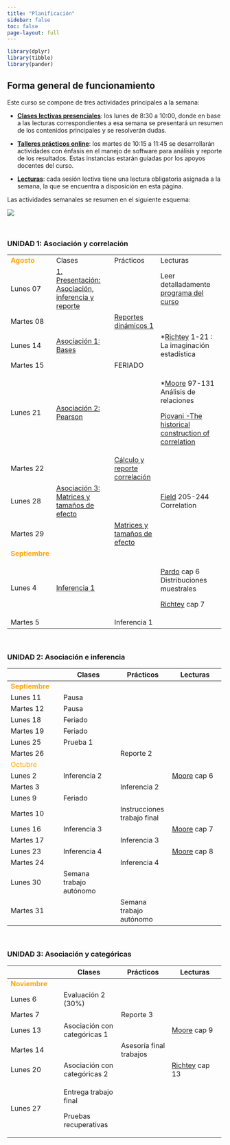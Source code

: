 ```yaml
---
title: "Planificación"
sidebar: false
toc: false
page-layout: full
---
```


```r
library(dplyr)
library(tibble)
library(pander)
```

## Forma general de funcionamiento

Este curso se compone de tres actividades principales a la semana:

-   <i class="fas fa-chalkboard-teacher"></i> [**Clases lectivas presenciales**](): los lunes de 8:30 a 10:00, donde en base a las lecturas correspondientes a esa semana se presentará un resumen de los contenidos principales y se resolverán dudas.

-   <i class="fas fa-user-edit"></i> [**Talleres prácticos online**](): los martes de 10:15 a 11:45 se desarrollarán actividades con énfasis en el manejo de software para análisis y reporte de los resultados. Estas instancias estarán guiadas por los apoyos docentes del curso.

-   <i class="fas fa-book-reader"></i> [**Lecturas**](): cada sesión lectiva tiene una lectura obligatoria asignada a la semana, la que se encuentra a disposición en esta página.

Las actividades semanales se resumen en el siguiente esquema:

![](files/img/flujo-semanal.png)

<br>

### UNIDAD 1: Asociación y correlación

+----------------------------------------------+-------------------------------------------------------------------------------+---------------------------------------------------------------+--------------------------------------------------------------------------------------+
| <font color="orange"> **Agosto** </font>     | <i class="fas fa-chalkboard-teacher"></i> Clases                              | <i class="fas fa-user-edit"></i> Prácticos                    | <i class="fas fa-book-reader"></i> Lecturas                                          |
+----------------------------------------------+-------------------------------------------------------------------------------+---------------------------------------------------------------+--------------------------------------------------------------------------------------+
| Lunes 07                                     | [1. Presentación: Asociación, inferencia y reporte](/content/01-content.html) |                                                               | Leer detalladamente [programa del curso](/syllabus.html)                             |
+----------------------------------------------+-------------------------------------------------------------------------------+---------------------------------------------------------------+--------------------------------------------------------------------------------------+
| Martes 08                                    |                                                                               | [Reportes dinámicos 1](/assignment/01-practico.html)          |                                                                                      |
+----------------------------------------------+-------------------------------------------------------------------------------+---------------------------------------------------------------+--------------------------------------------------------------------------------------+
| Lunes 14                                     | [Asociación 1: Bases](/content/02-content.html)                               |                                                               | \*[Richtey](/files/textos/Ritchey.pdf) 1-21 : La imaginación estadística             |
+----------------------------------------------+-------------------------------------------------------------------------------+---------------------------------------------------------------+--------------------------------------------------------------------------------------+
| Martes 15                                    |                                                                               | FERIADO                                                       |                                                                                      |
+----------------------------------------------+-------------------------------------------------------------------------------+---------------------------------------------------------------+--------------------------------------------------------------------------------------+
| Lunes 21                                     | [Asociación 2: Pearson](/content/03-content.html)                             |                                                               | \*[Moore](/files/textos/Moore.pdf) 97-131 Análisis de relaciones                     |
|                                              |                                                                               |                                                               |                                                                                      |
|                                              |                                                                               |                                                               | [Piovani -The historical construction of correlation](/files/textos/Piovani2008.pdf) |
+----------------------------------------------+-------------------------------------------------------------------------------+---------------------------------------------------------------+--------------------------------------------------------------------------------------+
| Martes 22                                    |                                                                               | [Cálculo y reporte correlación](/assignment/02-practico.html) |                                                                                      |
+----------------------------------------------+-------------------------------------------------------------------------------+---------------------------------------------------------------+--------------------------------------------------------------------------------------+
| Lunes 28                                     | [Asociación 3: Matrices y tamaños de efecto](/content/04-content.html)        |                                                               | [Field](/files/textos/Field-correlation.pdf) 205-244 Correlation                     |
+----------------------------------------------+-------------------------------------------------------------------------------+---------------------------------------------------------------+--------------------------------------------------------------------------------------+
| Martes 29                                    |                                                                               | [Matrices y tamaños de efecto](/assignment/03-practico.html)  |                                                                                      |
+----------------------------------------------+-------------------------------------------------------------------------------+---------------------------------------------------------------+--------------------------------------------------------------------------------------+
| <font color="orange"> **Septiembre** </font> |                                                                               |                                                               |                                                                                      |
+----------------------------------------------+-------------------------------------------------------------------------------+---------------------------------------------------------------+--------------------------------------------------------------------------------------+
| Lunes 4                                      | [Inferencia 1](/content/05-content.html)                                      |                                                               | [Pardo](/files/textos/Pardo.pdf) cap 6 Distribuciones muestrales                     |
|                                              |                                                                               |                                                               |                                                                                      |
|                                              |                                                                               |                                                               | [Richtey](/files/textos/Ritchey.pdf) cap 7                                           |
+----------------------------------------------+-------------------------------------------------------------------------------+---------------------------------------------------------------+--------------------------------------------------------------------------------------+
| Martes 5                                     |                                                                               | Inferencia 1                                                  |                                                                                      |
+----------------------------------------------+-------------------------------------------------------------------------------+---------------------------------------------------------------+--------------------------------------------------------------------------------------+

<br>

### UNIDAD 2: Asociación e inferencia

+----------------------------------------------+--------------------------------------------------+--------------------------------------------+---------------------------------------------+
|                                              | <i class="fas fa-chalkboard-teacher"></i> Clases | <i class="fas fa-user-edit"></i> Prácticos | <i class="fas fa-book-reader"></i> Lecturas |
+==============================================+==================================================+============================================+=============================================+
| <font color="orange"> **Septiembre** </font> |                                                  |                                            |                                             |
+----------------------------------------------+--------------------------------------------------+--------------------------------------------+---------------------------------------------+
| Lunes 11                                     | Pausa                                            |                                            |                                             |
+----------------------------------------------+--------------------------------------------------+--------------------------------------------+---------------------------------------------+
| Martes 12                                    | Pausa                                            |                                            |                                             |
+----------------------------------------------+--------------------------------------------------+--------------------------------------------+---------------------------------------------+
| Lunes 18                                     | Feriado                                          |                                            |                                             |
+----------------------------------------------+--------------------------------------------------+--------------------------------------------+---------------------------------------------+
| Martes 19                                    | Feriado                                          |                                            |                                             |
+----------------------------------------------+--------------------------------------------------+--------------------------------------------+---------------------------------------------+
| Lunes 25                                     | Prueba 1                                         |                                            |                                             |
+----------------------------------------------+--------------------------------------------------+--------------------------------------------+---------------------------------------------+
| Martes 26                                    |                                                  | Reporte 2                                  |                                             |
+----------------------------------------------+--------------------------------------------------+--------------------------------------------+---------------------------------------------+
| <font color="orange"> Octubre </font>        |                                                  |                                            |                                             |
+----------------------------------------------+--------------------------------------------------+--------------------------------------------+---------------------------------------------+
| Lunes 2                                      | Inferencia 2                                     |                                            | [Moore](/files/textos/Moore.pdf) cap 6      |
+----------------------------------------------+--------------------------------------------------+--------------------------------------------+---------------------------------------------+
| Martes 3                                     |                                                  | Inferencia 2                               |                                             |
+----------------------------------------------+--------------------------------------------------+--------------------------------------------+---------------------------------------------+
| Lunes 9                                      | Feriado                                          |                                            |                                             |
+----------------------------------------------+--------------------------------------------------+--------------------------------------------+---------------------------------------------+
| Martes 10                                    |                                                  | Instrucciones trabajo final                |                                             |
+----------------------------------------------+--------------------------------------------------+--------------------------------------------+---------------------------------------------+
| Lunes 16                                     | Inferencia 3                                     |                                            | [Moore](/files/textos/Moore.pdf) cap 7      |
+----------------------------------------------+--------------------------------------------------+--------------------------------------------+---------------------------------------------+
| Martes 17                                    |                                                  | Inferencia 3                               |                                             |
+----------------------------------------------+--------------------------------------------------+--------------------------------------------+---------------------------------------------+
| Lunes 23                                     | Inferencia 4                                     |                                            | [Moore](/files/textos/Moore.pdf) cap 8      |
+----------------------------------------------+--------------------------------------------------+--------------------------------------------+---------------------------------------------+
| Martes 24                                    |                                                  | Inferencia 4                               |                                             |
+----------------------------------------------+--------------------------------------------------+--------------------------------------------+---------------------------------------------+
| Lunes 30                                     | Semana trabajo autónomo                          |                                            |                                             |
+----------------------------------------------+--------------------------------------------------+--------------------------------------------+---------------------------------------------+
| Martes 31                                    |                                                  | Semana trabajo autónomo                    |                                             |
+----------------------------------------------+--------------------------------------------------+--------------------------------------------+---------------------------------------------+

<br>

### UNIDAD 3: Asociación y categóricas

+---------------------------------------------+--------------------------------------------------+--------------------------------------------+---------------------------------------------+
|                                             | <i class="fas fa-chalkboard-teacher"></i> Clases | <i class="fas fa-user-edit"></i> Prácticos | <i class="fas fa-book-reader"></i> Lecturas |
+=============================================+==================================================+============================================+=============================================+
| <font color="orange"> **Noviembre** </font> |                                                  |                                            |                                             |
+---------------------------------------------+--------------------------------------------------+--------------------------------------------+---------------------------------------------+
| Lunes 6                                     | Evaluación 2 (30%)                               |                                            |                                             |
+---------------------------------------------+--------------------------------------------------+--------------------------------------------+---------------------------------------------+
| Martes 7                                    |                                                  | Reporte 3                                  |                                             |
+---------------------------------------------+--------------------------------------------------+--------------------------------------------+---------------------------------------------+
| Lunes 13                                    | Asociación con categóricas 1                     |                                            | [Moore](/files/textos/Moore.pdf) cap 9      |
+---------------------------------------------+--------------------------------------------------+--------------------------------------------+---------------------------------------------+
| Martes 14                                   |                                                  | Asesoría final trabajos                    |                                             |
+---------------------------------------------+--------------------------------------------------+--------------------------------------------+---------------------------------------------+
| Lunes 20                                    | Asociación con categóricas 2                     |                                            | [Richtey](/files/textos/Ritchey.pdf) cap 13 |
+---------------------------------------------+--------------------------------------------------+--------------------------------------------+---------------------------------------------+
| Lunes 27                                    | Entrega trabajo final                            |                                            |                                             |
|                                             |                                                  |                                            |                                             |
|                                             | Pruebas recuperativas                            |                                            |                                             |
+---------------------------------------------+--------------------------------------------------+--------------------------------------------+---------------------------------------------+
